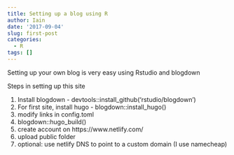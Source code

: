 ```yaml
---
title: Setting up a blog using R
author: Iain
date: '2017-09-04'
slug: first-post
categories:
  - R
tags: []
---
```


Setting up your own blog is very easy using Rstudio and blogdown
  
Steps in setting up this site

1. Install blogdown - devtools::install_github('rstudio/blogdown')
2. For first site, install hugo - blogdown::install_hugo()
3. modify links in config.toml
4. blogdown::hugo_build() 
5. create account on https://www.netlify.com/
6. upload public folder
7. optional: use netlify DNS to point to a custom domain (I use namecheap)  

